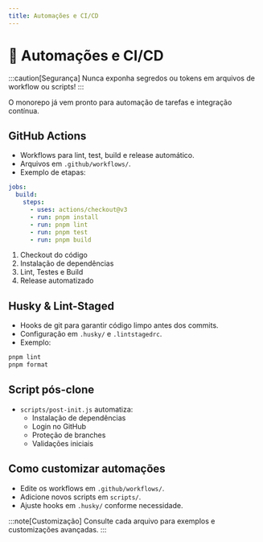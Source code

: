 ```yaml
---
title: Automações e CI/CD
---
```




# 🤖 Automações e CI/CD

:::caution[Segurança]
Nunca exponha segredos ou tokens em arquivos de workflow ou scripts!
:::

O monorepo já vem pronto para automação de tarefas e integração contínua.

## GitHub Actions
- Workflows para lint, test, build e release automático.
- Arquivos em `.github/workflows/`.
- Exemplo de etapas:

```yaml title=".github/workflows/ci.yml"
jobs:
  build:
    steps:
      - uses: actions/checkout@v3
      - run: pnpm install
      - run: pnpm lint
      - run: pnpm test
      - run: pnpm build
```

<Steps>
  <ol>
    <li>Checkout do código</li>
    <li>Instalação de dependências</li>
    <li>Lint, Testes e Build</li>
    <li>Release automatizado</li>
  </ol>
</Steps>

## Husky & Lint-Staged
- Hooks de git para garantir código limpo antes dos commits.
- Configuração em `.husky/` e `.lintstagedrc`.
- Exemplo:

```bash title=".husky/pre-commit"
pnpm lint
pnpm format
```

## Script pós-clone
- `scripts/post-init.js` automatiza:
  - Instalação de dependências
  - Login no GitHub
  - Proteção de branches
  - Validações iniciais

## Como customizar automações
- Edite os workflows em `.github/workflows/`.
- Adicione novos scripts em `scripts/`.
- Ajuste hooks em `.husky/` conforme necessidade.

:::note[Customização]
Consulte cada arquivo para exemplos e customizações avançadas.
:::
